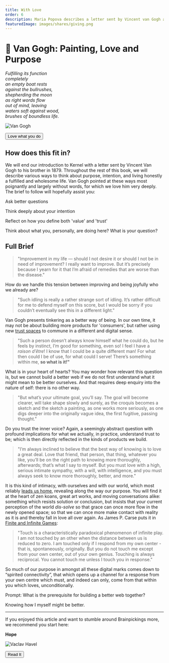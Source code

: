 ```yaml
---
title: With Love
order: 6
description: Maria Popova describes a letter sent by Vincent van Gogh about love and purpose. The best way of knowing is to love a great deal.
featuredImage: images/shares/giving.png
---
```


# 🎨 Van Gogh: Painting, Love and Purpose

<InfoBlock>

<Box>

_Fulfilling its function_  
_completely_  
_an empty boat rests_  
_against the bullrushes,_  
_shepherding the moon_  
_as right words flow_  
_out of mind, leaving_  
_waters soft against wood,_  
_brushes of boundless life._  

![Van Gogh](/images/mod0-img/vangoghselfportrait.jpg)

<Aligner center>
<Button to="https://www.themarginalian.org/2014/12/01/van-gogh-purpose-letter/">Love what you do</Button>
</Aligner>

</Box>

</InfoBlock>

## How does this fit in?

We will end our introduction to Kernel with a letter sent by Vincent Van Gogh to his brother in 1879. Throughout the rest of this book, we will describe various ways to think about purpose, intention, and living honestly a fulfilled and wholesome life. Van Gogh pointed at these ways most poignantly and largely without words, for which we love him very deeply. The brief to follow will hopefully assist you:

<Process>

Ask better questions

Think deeply about your intention

Reflect on how you define both 'value' and 'trust'

Think about what you, personally, are doing here? What is your question?

</Process>

## Full Brief

> "Improvement in my life — should I not desire it or should I not be in need of improvement? I really want to improve. But it’s precisely because I yearn for it that I’m afraid of remedies that are worse than the disease." 

How do we handle this tension between improving and being joyfully who we already are?

> "Such idling is really a rather strange sort of idling. It’s rather difficult for me to defend myself on this score, but I would be sorry if you couldn’t eventually see this in a different light."

Van Gogh presents tinkering as a better way of being. In our own time, it may not be about building more products for 'consumers', but rather using new [trust spaces](/learn/module-0/trust) to commune in a different and digital sense.

> "Such a person doesn’t always know himself what he could do, but he feels by instinct, I’m good for something, even so! I feel I have a *raison d’être*! I know that I could be a quite different man! For what then could I be of use, for what could I serve! There’s something within me, **so what is it!"**

What is in your heart of hearts? You may wonder how relevant this question is, but we cannot build a better web if we do not first understand what it might mean to be better ourselves. And that requires deep enquiry into the nature of self: there is no other way.

> "But what’s your ultimate goal, you’ll say. The goal will become clearer, will take shape slowly and surely, as the croquis becomes a sketch and the sketch a painting, as one works more seriously, as one digs deeper into the originally vague idea, the first fugitive, passing thought."

Do you trust the inner voice? Again, a seemingly abstract question with profound implications for what we actually, in practice, understand trust to be; which is then directly reflected in the kinds of products we build.

> "I’m always inclined to believe that the best way of knowing is to love a great deal. Love that friend, that person, that thing, whatever you like, you’ll be on the right path to knowing more thoroughly, afterwards; that’s what I say to myself. But you must love with a high, serious intimate sympathy, with a will, with intelligence, and you must always seek to know more thoroughly, better, and more."

It is this kind of intimacy, with ourselves and with our world, which most reliably [leads us home](https://www.youtube.com/watch?v=Ym4Rpd72tq8), revealing along the way our purpose. You will find it at the heart of zen koans, great art works, and moving conversations alike: something which resists solution or conclusion, but insists that your current perception of the world _dis-solve_ so that grace can once more flow in the newly opened space; so that we can once more make contact with reality as it is and thereby fall in love all over again. As James P. Carse puts it in [Finite and Infinite Games](/build/games/infinite):

> "Touch is a characteristically paradoxical phenomenon of infinite play. I am not touched by an other when the distance between us is reduced to zero. I am touched only if I respond from my own center - that is, spontaneously, originally. But you do not touch me except from your own center, out of your own genius. Touching is always reciprocal. You cannot touch me unless I touch you in response."

So much of our purpose in amongst all these digital marks comes down to “spirited connectivity”, that which opens up a channel for a response from your own centre which must, and indeed can only, come from that within you which loves, unconditionally.

<Flash>

<Card>

Prompt: What is the prerequisite for building a better web together?

Knowing how I myself might be better.

</Card>

</Flash>

---

If you enjoyed this article and want to stumble around Brainpickings more, we recommend you start here:

<InfoBlock>

<Box>

**Hope**

![Vaclav Havel](/images/mod0-img/impossible.jpg)

<Aligner center>
<Button to="https://www.themarginalian.org/2019/09/22/vaclav-havel-hope/">
    Read It
</Button>
</Aligner>

</Box>

</InfoBlock>

